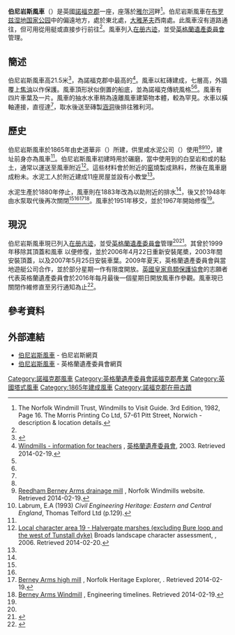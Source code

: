 {{Infobox windmill
| name                = 伯尼岩斯風車
| image               = Berney Arms Windmill.jpg
| caption             = 
| name_of_mill        = 
| location_of_mill    = [[英格兰|英格兰]][[诺福克郡|诺福克郡]]{{tsl|en|Reedham, Norfolk|諾福克郡里咸|里咸}}
| gbgridref           =
| coordinates         = {{coord|52.58657|N|1.63788|E|display=inline,title}}
| operator            = 英格蘭遺產委員會
| built               = 1865年
| purpose             = 
| type                = 
| storeys             = 
| base_storeys        = 
| roundhouse_storeys  = 
| smock_sides         = 
| sail_number         = 
| sail_type           = 
| windshaft           = 
| winding             = 
| fantail_blades      = 
| auxpower            = 
| pairs_of_millstones = 
| stone_size          = 
| saw_type            = 
| pump_type           = 
| scoop_dia           = 
| lost                = 
| other               = 
}}
'''伯尼岩斯風車'''（{{lang|en|Berney Arms Windmill}}）是英國[[諾福克郡|諾福克郡]]{{tsl|en|Berney Arms|伯尼岩斯}}一座{{tsl|en|tower mill|塔式風車}}，座落於[[雅尔河|雅尔河]]畔<ref>The Norfolk Windmill Trust, Windmills to Visit Guide. 3rd Edition, 1982, Page 16. The Morris Printing Co Ltd, 57-61 Pitt Street, Norwich - description & location details.</ref>。伯尼岩斯風車在[[布罗兹湿地国家公园|布罗兹湿地国家公园]]中的偏遠地方，處於{{tsl|en|Reedham, Norfolk|諾福克郡里咸|里咸}}東北{{convert|3.5|mi|km}}處，[[大雅茅夫|大雅茅夫]]西南{{convert|4|mi|km}}處。此風車沒有道路通往，但可用從{{tsl|en|Berney Arms railway station|伯尼岩斯火車站}}用艇或直接步行前往<ref name=eh />。風車列入[[在册古迹|在册古迹]]，並受[[英格蘭遺產委員會|英格蘭遺產委員會]]管理。

== 簡述 ==
伯尼岩斯風車高21.5米<ref name=pastscape>{{PastScape|mnumber=133775 |mname=Berney Arms Windmill|accessdate= 2014-02-19}}</ref>，為諾福克郡中最高的{{tsl|en|Windpump|抽水風車}}<ref name=ehteachers>[http://www.english-heritage.org.uk/publications/berney-arms-windmill-information-for-teachers/windmills20050222111637.pdf Windmills - information for teachers] {{Wayback|url=http://www.english-heritage.org.uk/publications/berney-arms-windmill-information-for-teachers/windmills20050222111637.pdf |date=20140228203953 }}, [[英格蘭遺產委員會|英格蘭遺產委員會]], 2003. Retrieved 2014-02-19.</ref>。風車以紅磚建成，七層高，外牆覆上[[焦油|焦油]]以作保護。風車頂形狀似倒置的{{tsl|en|Clinker (boat building)|疊板船}}船底，並為諾福克傳統風格<ref name=pastscape /><ref name=ehteachers />。風車有四片車葉及一片{{tsl|en|Windmill fantail|風車尾槳|尾槳}}。風車的抽水水車稍為遠離風車建築物本體，較為罕見。水車以橫軸連接，直徑達{{convert|7.3|m|ft}}<ref name=ehteachers />，取水後送至磚製[[涵洞|涵洞]]後排往雅利河。

== 歷史 ==
伯尼岩斯風車於1865年由{{tsl|en|millwright|風車匠}}史道華非（{{lang|en|Stolworthy}}）所建，供里咸水泥公司（{{lang|en|Reedham Cement Company}}）使用<ref name=ehteachers /><ref name=norfolkmills>[http://www.norfolkmills.co.uk/WindmillsD/reedham-berney-arms-early-drainage.html Reedham Berney Arms drainage mill] {{Wayback|url=http://www.norfolkmills.co.uk/WindmillsD/reedham-berney-arms-early-drainage.html |date=20160303190229 }}, Norfolk Windmills website. Retrieved 2014-02-19.</ref><ref name=labrum>Labrum, E.A (1993) ''Civil Engineering Heritage: Eastern and Central England'', Thomas Telford Ltd (p.129).</ref>，建址前身亦為風車<ref name=nhe />。伯尼岩斯風車初建時用於碾磨{{tsl|en|Clinker (cement)|水泥熟料}}，當中使用到{{tsl|en|Whitlingham|韋令咸}}的白堊岩和{{tsl|en|Oulton Broad|歐頓濕地}}或{{tsl|en|Breydon Water|比頓三角州}}的黏土，通常以{{tsl|en|wherry|韋利艇}}運送至風車附近<ref name=lca>[http://www.broads-authority.gov.uk/broads/live/planning/landscape-character-assessment/Area_19_-_Halvergate_Marshes.pdf Local character area 19 - Halvergate marshes (excluding Bure loop and the west of Tunstall dyke)] {{Wayback|url=http://www.broads-authority.gov.uk/broads/live/planning/landscape-character-assessment/Area_19_-_Halvergate_Marshes.pdf |date=20140223140508 }} Broads landscape character assessment, {{tsl|en|Broads Authority|}}, 2006. Retrieved 2014-02-20.</ref>。這些材料會於附近的[[窑|窑]]燒製成熟料，然後在風車磨成粉未。水泥工人於附近建成11座房屋並設有小教堂<ref name=lca />。

水泥生產於1880年停止，風車則在1883年改為{{tsl|en|drainage mill|抽水風車}}以助附近的{{tsl|en|Halvergate Marshes|哈華門沼澤}}排水<ref name=eh />，後又於1948年由水泵取代後再次關閉<ref name=pastscape /><ref name=norfolkmills /><ref name=nhe>[http://www.heritage.norfolk.gov.uk/record-details?mnf10489 Berney Arms high mill] {{Wayback|url=http://www.heritage.norfolk.gov.uk/record-details?mnf10489 |date=20140224111131 }}, Norfolk Heritage Explorer, {{tsl|en|Norfolk County Council|}}. Retrieved 2014-02-19.</ref><ref name=engtimeline>[http://www.engineering-timelines.com/scripts/engineeringItem.asp?id=189 Berney Arms Windmill] {{Wayback|url=http://www.engineering-timelines.com/scripts/engineeringItem.asp?id=189 |date=20140224173029 }}, Engineering timelines. Retrieved 2014-02-19.</ref>。風車於1951年移交{{tsl|en|Ministry of Works (United Kingdom)|英國工務局}}，並於1967年開始修復<ref name=pastscape />。

== 現況 ==
伯尼岩斯風車現已列入[[在册古迹|在册古迹]]，並受[[英格蘭遺產委員會|英格蘭遺產委員會]]管理<ref name=nhe /><ref name=ehlist>{{NHLE|num=1003957|desc= Berney Arms windmill|accessdate= 2014-02-19}}</ref>。其曾於1999年移除其頂蓋和風車 以便修復，並於2006年4月22日重新安裝尾槳，2003年間安裝頂蓋，以及2007年5月25日安裝車葉。2009年夏天，英格蘭遺產委員會與當地遊艇公司合作，並於部分星期一作有限度開放。[[英國皇家鳥類保護協會|英國皇家鳥類保護協會]]的志願者代表英格蘭遺產委員會於2016年每月最後一個星期日開放風車作參觀。風車現已關閉作維修直至另行通知為止<ref name="eh">{{cite web |author1=English Heritage |authorlink1=英格蘭遺產委員會 |title=Berney Arms Windmill |url=https://www.english-heritage.org.uk/visit/places/berney-arms-windmill/ |website=English Heritage |accessdate=2020-08-22 |archive-date=2018-11-10 |archive-url=https://web.archive.org/web/20181110200216/https://www.english-heritage.org.uk/visit/places/berney-arms-windmill/ |dead-url=no }}</ref>。

== 參考資料 ==
{{reflist}}

== 外部連結 ==
{{Commons category|Berney Arms Windmill}}
*[http://www.berneyarms.co.uk/html/berneyarms/windmill/berney_mill.htm 伯尼岩斯風車]{{Wayback|url=http://www.berneyarms.co.uk/html/berneyarms/windmill/berney_mill.htm |date=20110608210515 }} - 伯尼岩斯網頁
*[https://www.english-heritage.org.uk/visit/places/berney-arms-windmill/ 伯尼岩斯風車]{{Wayback|url=https://www.english-heritage.org.uk/visit/places/berney-arms-windmill/ |date=20181110200216 }} - 英格蘭遺產委員會網頁

[[Category:諾福克郡風車|Category:諾福克郡風車]]
[[Category:英格蘭遺產委員會諾福克郡產業|Category:英格蘭遺產委員會諾福克郡產業]]
[[Category:英國塔式風車|Category:英國塔式風車]]
[[Category:1865年建成風車|Category:1865年建成風車]]
[[Category:諾福克郡在冊古蹟|Category:諾福克郡在冊古蹟]]